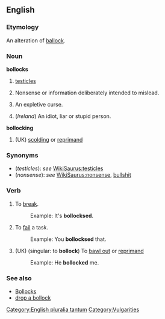 ==English==
===Etymology===
An alteration of [[ballocks|ballock]].

===Noun===
'''bollocks''' {{pluralonly}}

# {{UK}} [[testicle]]s
# {{UK}} Nonsense or information deliberately intended to mislead.
# {{UK}} An expletive curse.
# (''Ireland'') An idiot, liar or stupid person.

'''bollocking'''

# (UK) [[scolding]] or [[reprimand]]

===Synonyms===
*(''testicles''): ''see'' [[WikiSaurus:testicles]]
*(''nonsense''): ''see'' [[WikiSaurus:nonsense]], {{US}} [[bullshit]]

===Verb===
{{en-infl-reg-sibilant|bollock|s||}}

# {{UK}} To [[break]].
#:Example:  It's '''bollocksed'''.
# {{UK}} To [[fail]] a task.
#:Example:  You '''bollocksed''' that.
# (UK) (singular: to '''bollock''') To [[bawl out]] or [[reprimand]]
#:Example: He '''bollocked''' me. 

===See also===
*[[Bollocks]]
*[[drop a bollock]]


[[Category:English pluralia tantum]]
[[Category:Vulgarities]]